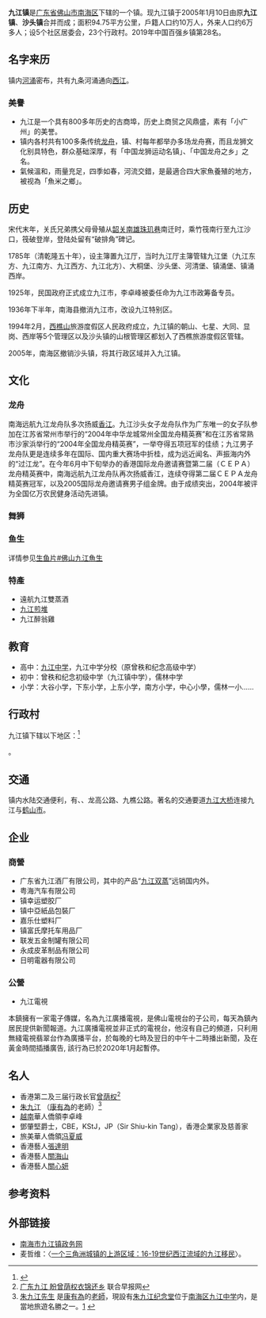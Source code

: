 {{中国乡级行政区<!---乡级行政区专用模板--->
|行政区全称 = 九江镇
|景观照片文件名 = File:西江夜景_-_panoramio.jpg
|景观照片描述 = [[九江大橋|九江大橋]]
|位置图文件名 = 
|位置图描述 = 
|汉语拼音 = 
|通用拼音 = 
|上级行政区 = [[广东省|广东省]][[佛山市|佛山市]][[南海区|南海区]]
|行政区类别 = 镇
|行政区划代码 = 440605121
|建置时间 = 
|政府驻地 = 
|地理坐标 = 
|行政区划 = 29
|村委会 = 23
|居委会 = 5
|总面积 = 94.75平方公里
|户籍人口 = 10.2万<ref name="zjol">[http://jiujiang.nanhai.gov.cn/jjzww/zjjj/jjgk/ 九江概况] {{webarchive|url=https://web.archive.org/web/20090713000058/http://jiujiang.nanhai.gov.cn/jjzww/zjjj/jjgk/ |date=2009-07-13 }}</ref>
|户籍人口年份 = 
|常住人口 = 
|常住人口年份 = 
|人口密度 = 
|GDP = 110.69亿元
|GDP年份 = 2010
|邮政编码 = 528203
|电话区号 = 757
|官方网站 = http://jiujiang.nanhai.gov.cn/jjzww/index.shtml
|网站名称 = 佛山市九江镇政务网
}}

'''九江镇'''是[[广东省|广东省]][[佛山市|佛山市]][[南海区|南海区]]下辖的一个镇。现九江镇于2005年1月10日由原'''九江镇'''、'''沙头镇'''合并而成；面积94.75平方公里，戶籍人口约10万人，外来人口约6万多人；设5个社区居委会，23个行政村。2019年中国百强乡镇第28名。

== 名字来历 ==
镇内[[河涌|河涌]]密布，共有九条河涌通向[[西江|西江]]。

=== 美譽 ===
*九江是一个具有800多年历史的古商埠，历史上商贸之风鼎盛，素有「小广州」的美誉。
*镇内各村共有100多条传统[[龙舟|龙舟]]，镇、村每年都举办多场龙舟赛，而且龙狮文化别具特色，群众基础深厚，有「中国龙狮运动名镇」、「中国龙舟之乡」之名。
*氣候溫和，雨量充足，四季如春，河流交錯，是最適合四大家魚養殖的地方，被视為「魚米之鄉」。

== 历史 ==
宋代末年，关氏兄弟携父母骨殖从[[韶关|韶关]][[南雄|南雄]][[珠玑巷|珠玑巷]]南迁时，乘竹筏南行至九江沙口，筏破登岸，登陆处留有“破排角”碑记。

1785年（清乾隆五十年），设主簿置九江厅，当时九江厅主簿管辖九江堡（九江东方、九江南方、九江西方、九江北方）、大桐堡、沙头堡、河清堡、镇涌堡、镇涌西岸。

1925年，民国政府正式成立九江市，李卓峰被委任命为九江市政筹备专员。

1936年下半年，南海县撤消九江市，改设九江特别区。

1994年2月，[[西樵山|西樵山]]旅游度假区人民政府成立，九江镇的朝山、七星、大同、显岗、西岸等5个管理区以及沙头镇的山根管理区都划入了西樵旅游度假区管辖。

2005年，南海区撤销沙头镇，将其行政区域并入九江镇。

== 文化 ==
=== 龙舟 ===
南海远航九江龙舟队多次扬威[[香江|香江]]。九江沙头女子龙舟队作为广东唯一的女子队参加在江苏省常州市举行的“2004年中华龙城常州全国龙舟精英赛”和在江苏省常熟市沙家浜举行的“2004年全国龙舟精英赛”，一举夺得五项冠军的佳绩；九江男子龙舟队更是连续多年在国际、国内重大赛场中折桂，成为远近闻名、声振海内外的“过江龙”。在今年6月中下旬举办的香港国际龙舟邀请赛暨第二届（ＣＥＰＡ）龙舟精英赛中，南海远航九江龙舟队再次扬威香江，连续夺得第二届ＣＥＰＡ龙舟精英赛冠军，以及2005国际龙舟邀请赛男子组金牌。由于成绩突出，2004年被评为全国亿万农民健身活动先进镇。

=== 舞狮 ===

=== 鱼生 ===
详情参见[[生鱼片#佛山九江魚生|生鱼片#佛山九江魚生]]

=== 特產 ===
*遠航九江雙蒸酒
*[[九江煎堆|九江煎堆]]
*九江醉翁雞

== 教育 ==
*高中：[[南海九江中学|九江中学]]，九江中学分校（原曾秩和纪念高级中学）
*初中：曾秩和纪念初级中学（九江镇中学），儒林中学
*小学：大谷小学，下东小学，上东小学，南方小学，中心小學，儒林一小……

== 行政村 ==
九江镇下辖以下地区：<ref>{{PRC admin/ref sgc|44/06/05/121/000}}</ref>

{{PRC admin/children|44/06/05/121/000}}。

==交通==
镇内水陆交通便利，有{{中国国道名|325}}、{{中国高速公路名|G15|[[佛开高速公路|佛开高速公路]]}}、龙高公路、九樵公路。著名的交通要道[[九江大桥|九江大桥]]连接九江与[[鹤山市|鹤山市]]。

== 企业 ==
=== 商營 ===
*广东省九江酒厂有限公司，其中的产品“[[九江双蒸酒|九江双蒸]]”远销国内外。
*粤海汽车有限公司
*镇幸运塑胶厂
*镇中亞紙品包裝厂
*嘉乐仕塑料厂 
*镇富氏摩托车用品厂 
*联发五金制罐有限公司 
*永成皮革制品有限公司
*日明電器有限公司

=== 公營 ===
*九江電視
本鎮擁有一家電子傳媒，名為九江廣播電視，是佛山電視台的子公司，每天為鎮內居民提供新聞報道。九江廣播電視並非正式的電視台，他沒有自己的頻道，只利用無綫電視翡翠台作為廣播平台，於每晚的七時及翌日的中午十二時播出新聞，及在黃金時間插播廣告, 該行為已於2020年1月起暫停。

== 名人 ==
*香港第二及三届行政长官[[曾荫权|曾荫权]]<ref>[http://www.zaobao.com/special/china/hk/pages/hk110305c.html 广东九江 盼曾荫权衣锦还乡] {{Wayback|url=http://www.zaobao.com/special/china/hk/pages/hk110305c.html |date=20071018161302 }} 联合早报网</ref>
*[[朱九江|朱九江]] （[[康有為|康有為]]的老師）<ref>[http://www.foshanmuseum.com/gztg/zujj.htm 朱九江先生] {{Wayback|url=http://www.foshanmuseum.com/gztg/zujj.htm |date=20090106044523 }} 是[[康有為|康有為]]的[[老師|老師]]，現設有[[朱九江纪念堂|朱九江纪念堂]]位于[[南海区|南海区]][[南海九江中学|九江中学]]内，是當地旅遊名勝之一。[http://www.dadao.net/php/prtime/temp_news.php?ArticleID=54539] {{Wayback|url=http://www.dadao.net/php/prtime/temp_news.php?ArticleID=54539 |date=20160304141844 }}</ref>
*[[越南|越南]]華人僑領李卓峰
*鄧肇堅爵士，CBE，KStJ，JP（Sir Shiu-kin Tang），香港企業家及慈善家
*旅美華人僑領[[冯夏威|冯夏威]]
*香港藝人[[張達明_(演員)|張達明]]
*香港藝人[[關海山|關海山]]
*香港藝人[[關心妍|關心妍]]

== 参考资料 ==
{{reflist}}

== 外部链接 ==
*[https://web.archive.org/web/20090811075805/http://jiujiang.nanhai.gov.cn/ 南海市九江镇政务网]
*麦哲维：〈[http://www.nssd.org/articles/article_read.aspx?id=49094558 一个三角洲城镇的上游区域：16-19世纪西江流域的九江移民]{{Wayback|url=http://www.nssd.org/articles/article_read.aspx?id=49094558 |date=20180225064859 }}〉。

{{PRC admin/navcat|44/06/05/121/000}}